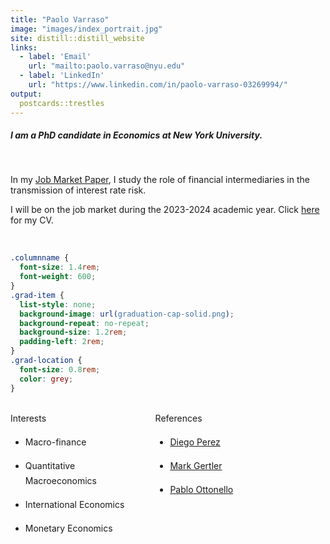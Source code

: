 ```yaml
---
title: "Paolo Varraso"
image: "images/index_portrait.jpg"
site: distill::distill_website
links:
  - label: 'Email'
    url: "mailto:paolo.varraso@nyu.edu"
  - label: 'LinkedIn'
    url: "https://www.linkedin.com/in/paolo-varraso-03269994/"
output:
  postcards::trestles
---
```


##### I am a PhD candidate in Economics at New York University. 

</br>

In my [Job Market Paper](), I study the role of financial intermediaries in the transmission of interest rate risk.

I will be on the job market during the 2023-2024 academic year. Click [here](content/cv.pdf) for my CV.

</br>

```css
.columnname {
  font-size: 1.4rem; 
  font-weight: 600;
}
.grad-item {
  list-style: none; 
  background-image: url(graduation-cap-solid.png); 
  background-repeat: no-repeat;  
  background-size: 1.2rem; 
  padding-left: 2rem;
}
.grad-location {
  font-size: 0.8rem;
  color: grey;
}
```


:::: {style="display: grid; grid-template-columns: 40% 50%; grid-column-gap: 30px; line-height: 1.5rem;"}

::: {}
<span class = "columnname"> Interests </span>

* Macro-finance

* Quantitative Macroeconomics

* International Economics

* Monetary Economics
:::

::: {}
<span class = "columnname"> References </span>

* [Diego Perez](https://www.perezdiego.org/)

* [Mark Gertler](https://wp.nyu.edu/markgertler/)

* [Pablo Ottonello](https://sites.google.com/site/ottonellopablo/home/)

:::
::::